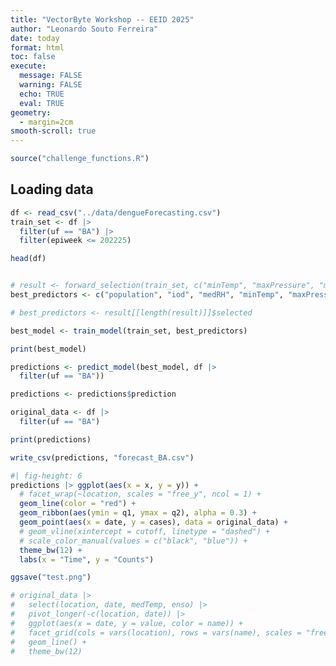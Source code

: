 ```yaml
---
title: "VectorByte Workshop -- EEID 2025"
author: "Leonardo Souto Ferreira"
date: today
format: html
toc: false
execute:
  message: FALSE
  warning: FALSE
  echo: TRUE
  eval: TRUE
geometry:
  - margin=2cm
smooth-scroll: true
---
```


```r
source("challenge_functions.R")
```

## Loading data
```r
df <- read_csv("../data/dengueForecasting.csv")
train_set <- df |>
  filter(uf == "BA") |>
  filter(epiweek <= 202225)

head(df)
```

```r
```


```r
# result <- forward_selection(train_set, c("minTemp", "maxPressure", "medRH", "maxPrecip", "iod", "maxRH", "meanRainyDays", "meanThermalRange", "population"), max_predictors = 9)
best_predictors <- c("population", "iod", "medRH", "minTemp", "maxPressure")

# best_predictors <- result[[length(result)]]$selected

best_model <- train_model(train_set, best_predictors)

print(best_model)

predictions <- predict_model(best_model, df |>
  filter(uf == "BA"))

predictions <- predictions$prediction

original_data <- df |>
  filter(uf == "BA")

print(predictions)

write_csv(predictions, "forecast_BA.csv")

```









```r
#| fig-height: 6
predictions |> ggplot(aes(x = x, y = y)) +
  # facet_wrap(~location, scales = "free_y", ncol = 1) +
  geom_line(color = "red") +
  geom_ribbon(aes(ymin = q1, ymax = q2), alpha = 0.3) +
  geom_point(aes(x = date, y = cases), data = original_data) +
  # geom_vline(xintercept = cutoff, linetype = "dashed") +
  # scale_color_manual(values = c("black", "blue")) +
  theme_bw(12) +
  labs(x = "Time", y = "Counts")

ggsave("test.png")

# original_data |>
#   select(location, date, medTemp, enso) |>
#   pivot_longer(-c(location, date)) |>
#   ggplot(aes(x = date, y = value, color = name)) +
#   facet_grid(cols = vars(location), rows = vars(name), scales = "free_y") +
#   geom_line() +
#   theme_bw(12)

```
